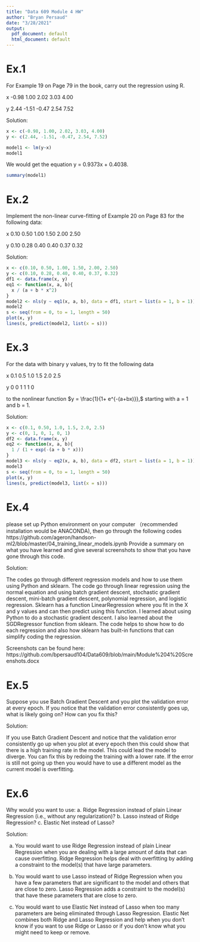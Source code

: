 ---
title: "Data 609 Module 4 HW"
author: "Bryan Persaud"
date: "3/28/2021"
output:
  pdf_document: default
  html_document: default
---

# Ex.1

For Example 19 on Page 79 in the book, carry out the regression using R.

x -0.98 1.00 2.02 3.03 4.00

y 2.44 -1.51 -0.47 2.54 7.52

Solution:

```{r}
x <- c(-0.98, 1.00, 2.02, 3.03, 4.00)
y <- c(2.44, -1.51, -0.47, 2.54, 7.52)
```

```{r}
model1 <- lm(y~x)
model1
```

We would get the equation y = 0.9373x + 0.4038.

```{r}
summary(model1)
```

# Ex.2

Implement the non-linear curve-fitting of Example 20 on Page 83 for the following data:

x 0.10 0.50 1.00 1.50 2.00 2.50

y 0.10 0.28 0.40 0.40 0.37 0.32

Solution:

```{r}
x <- c(0.10, 0.50, 1.00, 1.50, 2.00, 2.50)
y <- c(0.10, 0.28, 0.40, 0.40, 0.37, 0.32)
df1 <- data.frame(x, y)
eq1 <- function(x, a, b){
  x / (a + b * x^2)
}
model2 <- nls(y ~ eq1(x, a, b), data = df1, start = list(a = 1, b = 1))
model2
s <- seq(from = 0, to = 1, length = 50)
plot(x, y)
lines(s, predict(model2, list(x = s)))
```

# Ex.3

For the data with binary y values, try to fit the following data

x 0.1 0.5 1.0 1.5 2.0 2.5

y 0   0   1   1   1   0 

to the nonlinear function $y =  \frac{1}{1+ e^{-(a+bx)}},$ starting with a = 1 and b = 1.

Solution:

```{r}
x <- c(0.1, 0.50, 1.0, 1.5, 2.0, 2.5)
y <- c(0, 1, 0, 1, 0, 1)
df2 <- data.frame(x, y)
eq2 <- function(x, a, b){
  1 / (1 + exp(-(a + b * x)))
}
model3 <- nls(y ~ eq2(x, a, b), data = df2, start = list(a = 1, b = 1))
model3
s <- seq(from = 0, to = 1, length = 50)
plot(x, y)
lines(s, predict(model3, list(x = s)))
```

# Ex.4

please set up Python environment on your computer （recommended installation would be ANACONDA), then go through the following codes https://github.com/ageron/handson-ml2/blob/master/04_training_linear_models.ipynb
Provide a summary on what you have learned and give several screenshots to show that you have gone through this code.

Solution:

The codes go through different regression models and how to use them using Python and sklearn. The code go through linear regression using the normal equation and using batch gradient descent, stochastic gradient descent, mini-batch gradient descent, polynomial regression, and logistic regression. Sklearn has a function LinearRegression where you fit in the X and y values and can then predict using this function. I learned about using Python to do a stochastic gradient descent. I also learned about the SGDRegressor function from sklearn. The code helps to show how to do each regression and also how sklearn has built-in functions that can simplify coding the regression.

Screenshots can be found here: https://github.com/bpersaud104/Data609/blob/main/Module%204%20Screenshots.docx

# Ex.5

Suppose you use Batch Gradient Descent and you plot the validation error at every epoch. If you notice that the validation error consistently goes up, what is likely going on? How can you fix this?

Solution:

If you use Batch Gradient Descent and notice that the validation error consistently go up when you plot at every epoch then this could show that there is a high training rate in the model. This could lead the model to diverge. You can fix this by redoing the training with a lower rate. If the error is still not going up then you would have to use a different model as the current model is overfitting. 

# Ex.6

Why would you want to use: a. Ridge Regression instead of plain Linear Regression (i.e., without any regularization)? b. Lasso instead of Ridge Regression? c. Elastic Net instead of Lasso?

Solution:

a. You would want to use Ridge Regression instead of plain Linear Regression when you are dealing with a large amount of data that can cause overfitting. Ridge Regression helps deal with overfitting by adding a constraint to the model(s) that have large parameters. 

b. You would want to use Lasso instead of Ridge Regression when you have a few parameters that are significant to the model and others that are close to zero. Lasso Regression adds a constraint to the model(s) that have these parameters that are close to zero.

c. You would want to use Elastic Net instead of Lasso when too many parameters are being eliminated through Lasso Regression. Elastic Net combines both Ridge and Lasso Regression and help when you don't know if you want to use Ridge or Lasso or if you don't know what you might need to keep or remove.